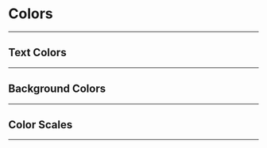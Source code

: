 

<Meta title="Theme|Colors" />

# Colors

---

<ColorPalette>
    <ColorItem
        title="theme.colors.brand.P5"
        subtitle="Primary"
        colors={[colors.brand.P5]}
    />
    <ColorItem
        title="theme.colors.brand.S5"
        subtitle="Secondary"
        colors={[colors.brand.S5]}
    />
    <ColorItem
        title="theme.colors.intent.success"
        subtitle="Successful Intent"
        colors={[colors.intent.success]}
    />
    <ColorItem
        title="theme.colors.intent.info"
        subtitle="Informational Intent"
        colors={[colors.intent.info]}
    />
    <ColorItem
        title="theme.colors.intent.warning"
        subtitle="Warning Intent"
        colors={[colors.intent.warning]}
    />
    <ColorItem
        title="theme.colors.intent.danger"
        subtitle="Danger Intent"
        colors={[colors.intent.danger]}
    />
    <ColorItem
        title="theme.colors.intent.muted"
        subtitle="Muted Intent"
        colors={[colors.intent.muted]}
    />
    <ColorItem
        title="theme.colors.fixed.white"
        subtitle="Fixed White"
        colors={[colors.fixed.white]}
    />
    <ColorItem
        title="theme.colors.fixed.black"
        subtitle="Fixed Black"
        colors={[colors.fixed.black]}
    />
</ColorPalette>

## Text Colors

---

<ColorPalette>
    <ColorItem
        title="theme.colors.text.default"
        subtitle="Default"
        colors={[colors.text.default]}
    />
    <ColorItem
        title="theme.colors.text.dark"
        subtitle="Darkened"
        colors={[colors.text.dark]}
    />
    <ColorItem
        title="theme.colors.text.muted"
        subtitle="Muted"
        colors={[colors.text.muted]}
    />
</ColorPalette>

## Background Colors

---

<ColorPalette>
    <ColorItem
        title="theme.colors.background.default"
        subtitle="Default"
        colors={[colors.background.default]}
    />
    <ColorItem
        title="theme.colors.background.tint"
        subtitle="Tint"
        colors={[colors.background.tint]}
    />
    <ColorItem
        title="theme.colors.background.tintAlt"
        subtitle="Tint (alternate)"
        colors={[colors.background.tintAlt]}
    />
    <ColorItem
        title="theme.colors.background.field"
        subtitle="Field"
        colors={[colors.background.field]}
    />
</ColorPalette>

## Color Scales

---

<ColorPalette>
    <ColorItem
        title="theme.colors.brand.P{n}"
        subtitle="Primary"
        colors={[
            colors.brand.P1,
            colors.brand.P2,
            colors.brand.P3,
            colors.brand.P4,
            colors.brand.P5,
            colors.brand.P6,
            colors.brand.P7,
            colors.brand.P9
        ]}
    />
    <ColorItem
        title="theme.colors.brand.S{n}"
        subtitle="Secondary"
        colors={[
            colors.brand.S1,
            colors.brand.S2,
            colors.brand.S3,
            colors.brand.S4,
            colors.brand.S5,
            colors.brand.S6,
            colors.brand.S7,
            colors.brand.S9
        ]}
    />
    <ColorItem
        title="theme.colors.monochrome.MC{n}"
        subtitle="Monochrome"
        colors={[
            colors.monochrome.MC0,
            colors.monochrome.MC05,
            colors.monochrome.MC1,
            colors.monochrome.MC2,
            colors.monochrome.MC3,
            colors.monochrome.MC5,
            colors.monochrome.MC7,
            colors.monochrome.MC9,
            colors.monochrome.MC10
        ]}
    />
    <ColorItem
        title="theme.colors.neutral.N{n}A"
        subtitle="Neutrals, for Box Shadows"
        colors={[
            colors.neutral.N0A,
            colors.neutral.N1A,
            colors.neutral.N2A,
            colors.neutral.N3A,
            colors.neutral.N4A,
            colors.neutral.N5A,
            colors.neutral.N6A
        ]}
    />
</ColorPalette>
